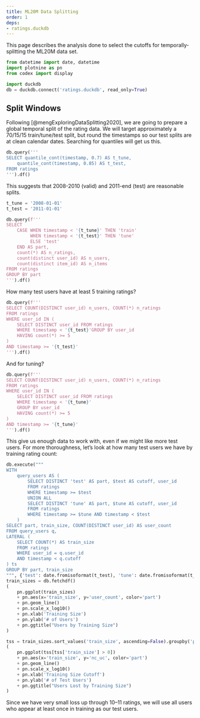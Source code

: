 ```yaml
---
title: ML20M Data Splitting
order: 1
deps:
- ratings.duckdb
---
```


This page describes the analysis done to select the cutoffs for temporally-splitting the ML20M data set.

```python
from datetime import date, datetime
import plotnine as pn
from codex import display
```

```python
import duckdb
db = duckdb.connect('ratings.duckdb', read_only=True)
```

## Split Windows

Following [@mengExploringDataSplitting2020], we are going to prepare a global temporal split of the rating data.  We will target approximately a 70/15/15 train/tune/test split, but round the timestamps so our test splits are at clean calendar dates.
Searching for quantiles will get us this.

```python
db.query('''
SELECT quantile_cont(timestamp, 0.7) AS t_tune,
    quantile_cont(timestamp, 0.85) AS t_test,
FROM ratings
''').df()
```

This suggests that 2008-2010 (valid) and 2011-end (test) are reasonable splits.

```python
t_tune = '2008-01-01'
t_test = '2011-01-01'
```

```python
db.query(f'''
SELECT
    CASE WHEN timestamp < '{t_tune}' THEN 'train'
         WHEN timestamp < '{t_test}' THEN 'tune'
         ELSE 'test'
    END AS part,
    count(*) AS n_ratings,
    count(distinct user_id) AS n_users,
    count(distinct item_id) AS n_items
FROM ratings
GROUP BY part
''').df()
```

How many test users have at least 5 training ratings?

```python
db.query(f'''
SELECT COUNT(DISTINCT user_id) n_users, COUNT(*) n_ratings
FROM ratings
WHERE user_id IN (
    SELECT DISTINCT user_id FROM ratings
    WHERE timestamp < '{t_test}'GROUP BY user_id
    HAVING count(*) >= 5
)
AND timestamp >= '{t_test}'
''').df()
```

And for tuning?

```python
db.query(f'''
SELECT COUNT(DISTINCT user_id) n_users, COUNT(*) n_ratings
FROM ratings
WHERE user_id IN (
    SELECT DISTINCT user_id FROM ratings
    WHERE timestamp < '{t_tune}'
    GROUP BY user_id
    HAVING count(*) >= 5
)
AND timestamp >= '{t_tune}'
''').df()
```

This give us enough data to work with, even if we might like more test users.
For more thoroughness, let's look at how many test users we have by training
rating count:

```python
db.execute("""
WITH
    query_users AS (
        SELECT DISTINCT 'test' AS part, $test AS cutoff, user_id
        FROM ratings
        WHERE timestamp >= $test
        UNION ALL
        SELECT DISTINCT 'tune' AS part, $tune AS cutoff, user_id
        FROM ratings
        WHERE timestamp >= $tune AND timestamp < $test
    )
SELECT part, train_size, COUNT(DISTINCT user_id) AS user_count
FROM query_users q,
LATERAL (
    SELECT COUNT(*) AS train_size
    FROM ratings
    WHERE user_id = q.user_id
    AND timestamp < q.cutoff
) ts
GROUP BY part, train_size
""", {'test': date.fromisoformat(t_test), 'tune': date.fromisoformat(t_tune)})
train_sizes = db.fetchdf()
(
    pn.ggplot(train_sizes)
    + pn.aes(x='train_size', y='user_count', color='part')
    + pn.geom_line()
    + pn.scale_x_log10()
    + pn.xlab('Training Size')
    + pn.ylab('# of Users')
    + pn.ggtitle("Users by Training Size")
)
```

```python
tss = train_sizes.sort_values('train_size', ascending=False).groupby('part').apply(lambda df: df.assign(nc_uc=df['user_count'].cumsum()))
(
    pn.ggplot(tss[tss['train_size'] > 0])
    + pn.aes(x='train_size', y='nc_uc', color='part')
    + pn.geom_line()
    + pn.scale_x_log10()
    + pn.xlab('Training Size Cutoff')
    + pn.ylab('# of Test Users')
    + pn.ggtitle("Users Lost by Training Size")
)
```

Since we have very small loss up through 10–11 ratings, we will use all users who
appear at least once in training as our test users.
